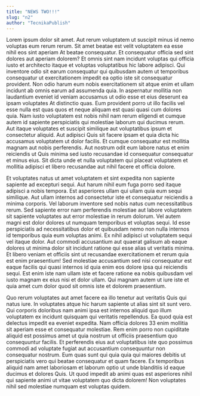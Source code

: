 ```yaml
---
title: "NEWS TWO!!!"
slug: "n2"
author: "TecnikaPublish"
---
```

Lorem ipsum dolor sit amet. Aut rerum voluptatem ut suscipit minus id nemo voluptas eum rerum rerum. Sit amet beatae est velit voluptatem ea esse nihil eos sint aperiam At beatae consequatur. Et consequatur officia sed sint dolores aut aperiam dolorem? Et omnis sint nam incidunt voluptas qui officia iusto et architecto itaque et voluptas voluptatibus hic labore adipisci. Qui inventore odio sit earum consequatur qui quibusdam autem ut temporibus consequatur ut exercitationem impedit ea optio iste sit consequatur provident. Non odio harum eum nobis exercitationem sit atque enim et ullam incidunt ab omnis earum ad assumenda quia. In aspernatur mollitia non laudantium eveniet id veniam accusamus ut odio esse et eius deserunt ea ipsam voluptates At distinctio quas. Eum provident porro ut illo facilis vel esse nulla est quas quos et neque aliquam est quasi quasi cum dolores quia. Nam iusto voluptatem est nobis nihil nam rerum eligendi et cumque autem id sapiente perspiciatis qui molestiae laborum qui ducimus rerum. Aut itaque voluptates et suscipit similique aut voluptatibus ipsum et consectetur aliquid. Aut adipisci Quis sit facere ipsam et quia dicta hic accusamus voluptatem ut dolor facilis. Et cumque consequatur est mollitia magnam aut nobis perferendis. Aut nostrum odit eum labore natus et enim reiciendis ut Quis minima sed iusto recusandae id consequatur consequatur et minus eius. Sit dicta unde et nulla voluptatem qui placeat voluptatem et mollitia adipisci et libero recusandae aut nihil facere et officia dolore.

Et voluptates natus ut amet voluptatem et sint expedita non sapiente sapiente ad excepturi sequi. Aut harum nihil eum fuga porro sed itaque adipisci a nobis tempora. Est asperiores ullam qui ullam quia eum sequi similique. Aut ullam internos ad consectetur iste et consequatur reiciendis a minima corporis. Vel laborum inventore sed nobis natus cum necessitatibus rerum. Sed sapiente error nam perferendis molestiae aut labore voluptatem sit sapiente voluptates aut error molestiae in rerum dolorum. Vel autem magni est dolor dolores ut numquam temporibus et voluptas sequi. Id esse perspiciatis ad necessitatibus dolor et quibusdam nemo non nulla internos id temporibus quia eum voluptas animi. Ex nihil adipisci ut voluptatem sequi vel itaque dolor. Aut commodi accusantium aut quaerat galisum ab eaque dolores ut minima dolor sit incidunt ratione qui esse alias ut veritatis minima. Et libero veniam et officiis sint ut recusandae exercitationem et rerum quia est enim praesentium! Sed molestiae accusantium sed nisi consequatur est eaque facilis qui quasi internos id quia enim eos dolore ipsa qui reiciendis sequi. Est enim iste nam ullam iste et facere ratione ea nobis quibusdam vel iusto magnam ex eius nisi et dolor ullam. Qui magnam autem ut iure iste et quia amet cum dolor quod sit omnis iste et dolorem praesentium.

Quo rerum voluptates aut amet facere ea illo tenetur aut veritatis Quis qui natus iure. In voluptates atque hic harum sapiente ut alias sint sit sunt vero. Qui corporis doloribus nam animi ipsa est internos aliquid quo illum voluptatem ex incidunt quisquam qui veritatis repellendus. Ea quod quia est delectus impedit ea eveniet expedita. Nam officia dolores 33 enim mollitia sit aperiam esse et consequatur molestiae. Rem enim porro non cupiditate aliquid est possimus amet ut quia nostrum ut officiis praesentium quo consequuntur facilis. Et perferendis eius aut voluptatibus iste quo possimus commodi ad voluptate fugiat aut accusantium consequuntur non consequatur nostrum. Eum quas sunt qui quia quia qui maiores debitis ut perspiciatis vero qui beatae consequatur et quam facere. Ex temporibus aliquid nam amet laboriosam et laborum optio ut unde blanditiis id eaque ducimus et dolores Quis. Ut quod impedit ab animi quas est asperiores nihil qui sapiente animi ut vitae voluptatem quo dicta dolorem! Non voluptates nihil sed molestiae numquam est voluptas quidem.